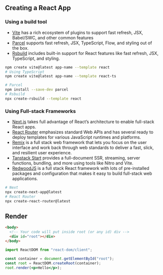## Creating a React App

### Using a build tool

- [Vite](https://vitejs.dev/guide/) has a rich ecosystem of plugins to support fast refresh, JSX, Babel/SWC, and other common features
- [Parcel](https://parceljs.org/) supports fast refresh, JSX, TypeScript, Flow, and styling out of the box.
- [Rsbuild](https://rsbuild.dev/) includes built-in support for React features like fast refresh, JSX, TypeScript, and styling.

```bash
npm create vite@latest app-name --template react
# Using TypeScript
npm create vite@latest app-name --template react-ts

# Parcel
npm install --save-dev parcel
# Rsbuild
npx create-rsbuild --template react
```

### Using Full-stack Frameworks

- [Next.js](/docs/technologies/js/fe-frameworks/react/nextjs.md) takes full advantage of React’s architecture to enable full-stack React apps.
- [React Router](https://reactrouter.com/start/framework/installation) emphasizes standard Web APIs and has several ready to deploy templates for various JavaScript runtimes and platforms.
- [Remix](/docs/technologies/js/fe-frameworks/react/remix.md) is a full stack web framework that lets you focus on the user interface and work back through web standards to deliver a fast, slick, and resilient user experience.
- [Tanstack Start](https://tanstack.com/start/latest/docs/framework/react/overview) provides a full-document SSR, streaming, server functions, bundling, and more using tools like Nitro and Vite.
- [RedwoodJS](https://redwoodjs.com/) is a full stack React framework with lots of pre-installed packages and configuration that makes it easy to build full-stack web applications.

```bash
# Next
npx create-next-app@latest
# React Router
npx create-react-router@latest
```

## Render

```html title="public/index.html"
<body>
  <!-- Your code will put inside root (or any id) div -->
  <div id="root"></div>
</body>
```

```jsx title="src/index.jsx"
import ReactDOM from "react-dom/client";

const container = document.getElementById("root");
const root = ReactDOM.createRoot(container);
root.render(<p>Hello</p>);
```
